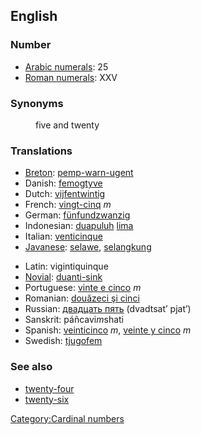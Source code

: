 ==English==

=== Number ===

*[[w:Arabic numerals|Arabic numerals]]: 25
*[[w:Roman numerals|Roman numerals]]: XXV

=== Synonyms ===
:five and twenty

=== Translations ===
{{top}}
*[[Breton]]: [[pemp-warn-ugent]]
*Danish: [[femogtyve]]
*Dutch: [[vijfentwintig]]
*French: [[vingt-cinq]] ''m''
*German: [[fünfundzwanzig]]
*Indonesian: [[duapuluh]] [[lima]]
*Italian: [[venticinque]]
*[[Javanese]]: [[selawe]], [[selangkung]]
{{mid}}
*Latin: vigintiquinque
*[[Novial]]: [[duanti-sink]]
*Portuguese: [[vinte e cinco]] ''m''
*Romanian: [[douăzeci şi cinci]]
*Russian: [[двадцать пять]] (dvadtsat’ pjat’)
*Sanskrit: páñcavi''m''shati
*Spanish: [[veinticinco]] ''m'', [[veinte y cinco]] ''m''
*Swedish: [[tjugofem]]
{{bottom}}

=== See also ===
*[[twenty-four]]
*[[twenty-six]]

[[Category:Cardinal numbers]]
